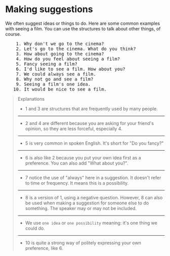 # Making suggestions

We often suggest ideas or things to do. Here are some common examples with seeing a film. You can use the structures to talk about other things, of course.

<pre className="text-xl font-semibold font-sans leading-3">
    1. Why don't we go to the cinema?
    2. Let's go to the cinema. What do you think?
    3. How about going to the cinema?
    4. How do you feel about seeing a film?
    5. Fancy seeing a film?
    6. I'd like to see a film. How about you?
    7. We could always see a film.
    8. Why not go and see a film?
    9. Seeing a film's one idea.
   10. It would be nice to see a film.
</pre>

> Explanations
>
> - 1 and 3 are structures that are frequently used by many people.
>
> ---
>
> - 2 and 4 are different because you are asking for your friend's opinion, so they are less forceful, especially 4.
>
> ---
>
> - 5 is very common in spoken English. It's short for "Do you fancy?"
>
> ---
>
> - 6 is also like 2 because you put your own idea first as a preference. You can also add "What about you?".
>
> ---
>
> - 7 notice the use of "always" here in a suggestion. It doesn't refer to time or frequency. It means this is a possibility.
>
> ---
>
> - 8 is a version of 1, using a negative question. However, 8 can also be used when making a suggestion for someone else to do something. The speaker may or may not be included.
>
> ---
>
> - We use `one idea` or `one possibility` meaning: it's one thing we could do.
>
> ---
>
> - 10 is quite a strong way of politely expressing your own preference, like 6.
